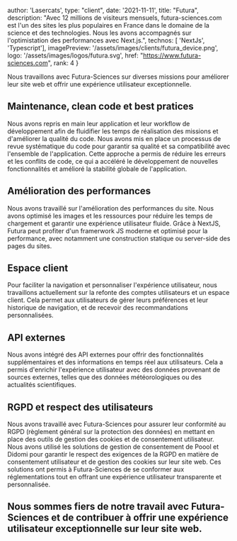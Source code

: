   author: 'Lasercats',
  type: "client",
  date: '2021-11-11',
  title: "Futura",
  description:
    "Avec 12 millions de visiteurs mensuels, futura-sciences.com est l'un des sites les plus populaires en France dans le domaine de la science et des technologies. Nous les avons accompagnés sur l'optimistation des performances avec Next.js.",
  technos: [ 'NextJs', 'Typescript'],
  imagePreview: '/assets/images/clients/futura_device.png',
  logo: '/assets/images/logos/futura.svg',
  href: "https://www.futura-sciences.com",
  rank: 4
}

Nous travaillons avec Futura-Sciences sur diverses missions pour améliorer leur site web et offrir une expérience utilisateur exceptionnelle.

## Maintenance, clean code et best pratices

Nous avons repris en main leur application et leur workflow de développement afin de fluidifier les temps de réalisation des missions et d'améliorer la qualité du code. Nous avons mis en place un processus de revue systématique du code pour garantir sa qualité et sa compatibilité avec l'ensemble de l'application. Cette approche a permis de réduire les erreurs et les conflits de code, ce qui a accéléré le développement de nouvelles fonctionnalités et amélioré la stabilité globale de l'application.

## Amélioration des performances

Nous avons travaillé sur l'amélioration des performances du site. Nous avons optimisé les images et les ressources pour réduire les temps de chargement et garantir une expérience utilisateur fluide. Grâce à NextJS, Futura peut profiter d'un framerwork JS moderne et optimisé pour la performance, avec notamment une construction statique ou server-side des pages du sites.

## Espace client

Pour faciliter la navigation et personnaliser l'expérience utilisateur, nous travaillons actuellement sur la refonte des comptes utilisateurs et un espace client. Cela permet aux utilisateurs de gérer leurs préférences et leur historique de navigation, et de recevoir des recommandations personnalisées.

## API externes

Nous avons intégré des API externes pour offrir des fonctionnalités supplémentaires et des informations en temps réel aux utilisateurs. Cela a permis d'enrichir l'expérience utilisateur avec des données provenant de sources externes, telles que des données météorologiques ou des actualités scientifiques.

## RGPD et respect des utilisateurs

Nous avons travaillé avec Futura-Sciences pour assurer leur conformité au RGPD (règlement général sur la protection des données) en mettant en place des outils de gestion des cookies et de consentement utilisateur. Nous avons utilisé les solutions de gestion de consentement de Poool et Didomi pour garantir le respect des exigences de la RGPD en matière de consentement utilisateur et de gestion des cookies sur leur site web. Ces solutions ont permis à Futura-Sciences de se conformer aux réglementations tout en offrant une expérience utilisateur transparente et personnalisée.

## Nous sommes fiers de notre travail avec Futura-Sciences et de contribuer à offrir une expérience utilisateur exceptionnelle sur leur site web.
